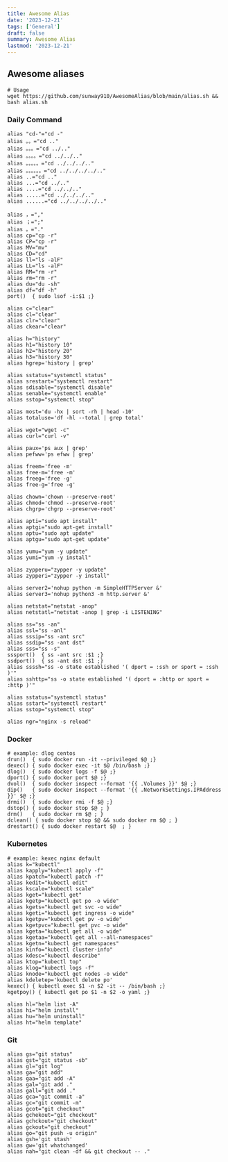 ```yaml
---
title: Awesome Alias
date: '2023-12-21'
tags: ['General']
draft: false
summary: Awesome Alias
lastmod: '2023-12-21'
---
```


<TOCInline toc={props.toc} indentDepth={3} fromHeading={1} toHeading={6}/>

## Awesome aliases


```
# Usage
wget https://github.com/sunway910/AwesomeAlias/blob/main/alias.sh && bash alias.sh
```

### Daily Command

```
alias "cd-"="cd -"
alias 。。="cd .."
alias 。。。="cd ../.."
alias 。。。。="cd ../../.."
alias 。。。。。="cd ../../../.."
alias 。。。。。。="cd ../../../../.."
alias ..="cd .."
alias ...="cd ../.."
alias ....="cd ../../.."
alias .....="cd ../../../.."
alias ......="cd ../../../../.."

alias ，=","
alias ；=";"
alias 。="."
alias cp="cp -r"
alias CP="cp -r"
alias MV="mv"
alias CD="cd"
alias ll="ls -alF"
alias LL="ls -alF"
alias RM="rm -r"
alias rm="rm -r"
alias du="du -sh"
alias df="df -h"
port()  { sudo lsof -i:$1 ;}

alias c="clear"
alias cl="clear"
alias clr="clear"
alias ckear="clear"

alias h="history"
alias h1="history 10"
alias h2="history 20"
alias h3="history 30"
alias hgrep='history | grep'

alias sstatus="systemctl status"
alias srestart="systemctl restart"
alias sdisable="systemctl disable"
alias senable="systemctl enable"
alias sstop="systemctl stop"

alias most='du -hx | sort -rh | head -10'
alias totaluse='df -hl --total | grep total'

alias wget="wget -c"
alias curl="curl -v"

alias paux='ps aux | grep'
alias pefww='ps efww | grep'

alias freem='free -m'
alias free-m='free -m'
alias freeg='free -g'
alias free-g='free -g'

alias chown='chown --preserve-root'
alias chmod='chmod --preserve-root'
alias chgrp='chgrp --preserve-root'

alias apti="sudo apt install"
alias aptgi="sudo apt-get install"
alias aptu="sudo apt update"
alias aptgu="sudo apt-get update"

alias yumu="yum -y update"
alias yumi="yum -y install"

alias zypperu="zypper -y update"
alias zypperi="zypper -y install"

alias server2='nohup python -m SimpleHTTPServer &'
alias server3='nohup python3 -m http.server &'

alias netstat="netstat -anop"
alias netstatl="netstat -anop | grep -i LISTENING"

alias ss="ss -an"
alias ssl="ss -anl"
alias sssip="ss -ant src"
alias ssdip="ss -ant dst"
alias sss="ss -s"
sssport()  { ss -ant src :$1 ;}
ssdport()  { ss -ant dst :$1 ;}
alias ssssh="ss -o state established '( dport = :ssh or sport = :ssh )'"
alias sshttp="ss -o state established '( dport = :http or sport = :http )'"

alias sstatus="systemctl status"
alias sstart="systemctl restart"
alias sstop="systemctl stop"

alias ngr="nginx -s reload"

```


### Docker
```
# example: dlog centos
drun()  { sudo docker run -it --privileged $@ ;}
dexec() { sudo docker exec -it $@ /bin/bash ;}
dlog()  { sudo docker logs -f $@ ;}
dport() { sudo docker port $@ ;}
dvol()  { sudo docker inspect --format '{{ .Volumes }}' $@ ;}
dip()   { sudo docker inspect --format '{{ .NetworkSettings.IPAddress }}' $@ ;}
drmi()  { sudo docker rmi -f $@ ;}
dstop() { sudo docker stop $@ ; }
drm()   { sudo docker rm $@ ; }
dclean() { sudo docker stop $@ && sudo docker rm $@ ; }
drestart() { sudo docker restart $@  ; }
```


### Kubernetes
```
# example: kexec nginx default
alias k="kubectl"
alias kapply="kubectl apply -f"
alias kpatch="kubectl patch -f"
alias kedit="kubectl edit"
alias kscale="kubectl scale"
alias kget="kubectl get"
alias kgetp="kubectl get po -o wide"
alias kgets="kubectl get svc -o wide"
alias kgeti="kubectl get ingress -o wide"
alias kgetpv="kubectl get pv -o wide"
alias kgetpvc="kubectl get pvc -o wide"
alias kgeta="kubectl get all -o wide"
alias kgetaa="kubectl get all --all-namespaces"
alias kgetn="kubectl get namespaces"
alias kinfo="kubectl cluster-info"
alias kdesc="kubectl describe"
alias ktop="kubectl top"
alias klog="kubectl logs -f"
alias knode="kubectl get nodes -o wide"
alias kdeletep='kubectl delete po'
kexec() { kubectl exec $1 -n $2 -it -- /bin/bash ;}
kgetpoy() { kubectl get po $1 -n $2 -o yaml ;}

alias hl="helm list -A"
alias hi="helm install"
alias hu="helm uninstall"
alias ht="helm template"
```

### Git

```
alias gs="git status"
alias gst="git status -sb"
alias gl="git log"
alias ga="git add"
alias gaa="git add -A"
alias gal="git add ."
alias gall="git add ."
alias gca="git commit -a"
alias gc="git commit -m"
alias gcot="git checkout"
alias gchekout="git checkout"
alias gchckout="git checkout"
alias gckout="git checkout"
alias go="git push -u origin"
alias gsh='git stash'
alias gw='git whatchanged'
alias nah="git clean -df && git checkout -- ."
```























